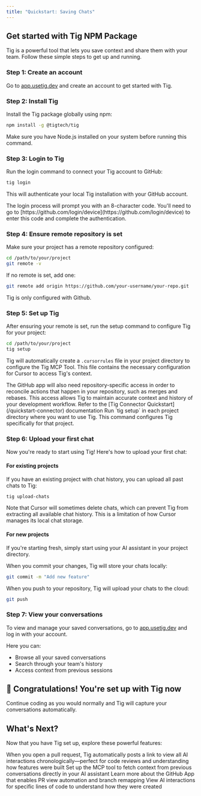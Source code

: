 ```yaml
---
title: "Quickstart: Saving Chats"
---
```


## Get started with Tig NPM Package

Tig is a powerful tool that lets you save context and share them with your team. Follow these simple steps to get up and running.

### Step 1: Create an account

Go to [app.usetig.dev](https://app.usetig.dev) and create an account to get started with Tig.

### Step 2: Install Tig

Install the Tig package globally using npm:

```bash
npm install -g @tigtech/tig
```

<Note>
Make sure you have Node.js installed on your system before running this command.
</Note>

### Step 3: Login to Tig

Run the login command to connect your Tig account to GitHub:

```bash
tig login
```

This will authenticate your local Tig installation with your GitHub account.

<Note>
The login process will prompt you with an 8-character code. You'll need to go to [https://github.com/login/device](https://github.com/login/device) to enter this code and complete the authentication.
</Note>

### Step 4: Ensure remote repository is set

Make sure your project has a remote repository configured:

```bash
cd /path/to/your/project
git remote -v
```

If no remote is set, add one:

```bash
git remote add origin https://github.com/your-username/your-repo.git
```

<Warning>
Tig is only configured with Github. 
</Warning>

### Step 5: Set up Tig

After ensuring your remote is set, run the setup command to configure Tig for your project:

```bash
cd /path/to/your/project
tig setup
```

Tig will automatically create a `.cursorrules` file in your project directory to configure the Tig MCP Tool. This file contains the necessary configuration for Cursor to access Tig's context.

<Note>
The GitHub app will also need repository-specific access in order to reconcile actions that happen in your repository, such as merges and rebases. This access allows Tig to maintain accurate context and history of your development workflow. Refer to the [Tig Connector Quickstart](/quickstart-connector) documentation
</Note>

<Warning>
Run `tig setup` in each project directory where you want to use Tig. This command configures Tig specifically for that project.
</Warning>

### Step 6: Upload your first chat

Now you're ready to start using Tig! Here's how to upload your first chat:

#### For existing projects

If you have an existing project with chat history, you can upload all past chats to Tig:

```bash
tig upload-chats
```

<Note>
Note that Cursor will sometimes delete chats, which can prevent Tig from extracting all available chat history. This is a limitation of how Cursor manages its local chat storage.
</Note>

#### For new projects

If you're starting fresh, simply start using your AI assistant in your project directory. 

When you commit your changes, Tig will store your chats locally:

```bash
git commit -m "Add new feature"
```

When you push to your repository, Tig will upload your chats to the cloud:

```bash
git push
```

### Step 7: View your conversations

To view and manage your saved conversations, go to [app.usetig.dev](https://app.usetig.dev) and log in with your account.

Here you can:
- Browse all your saved conversations
- Search through your team's history
- Access context from previous sessions

## 🎉 Congratulations! You're set up with Tig now

Continue coding as you would normally and Tig will capture your conversations automatically.

## What's Next?

Now that you have Tig set up, explore these powerful features:

<CardGroup cols={2}>
<Card title="PR View" icon="code-pull-request" href="/essentials/pr-view">
  When you open a pull request, Tig automatically posts a link to view all AI interactions chronologically—perfect for code reviews and understanding how features were built
</Card>

<Card title="MCP Tool" icon="plug" href="/quickstart-mcp">
  Set up the MCP tool to fetch context from previous conversations directly in your AI assistant
</Card>

<Card title="Tig Connector" icon="link" href="/quickstart-connector">
  Learn more about the GitHub App that enables PR view automation and branch remapping
</Card>

<Card title="Tig Blame" icon="code-commit" href="/essentials/tig-blame">
  View AI interactions for specific lines of code to understand how they were created
</Card>
</CardGroup>

